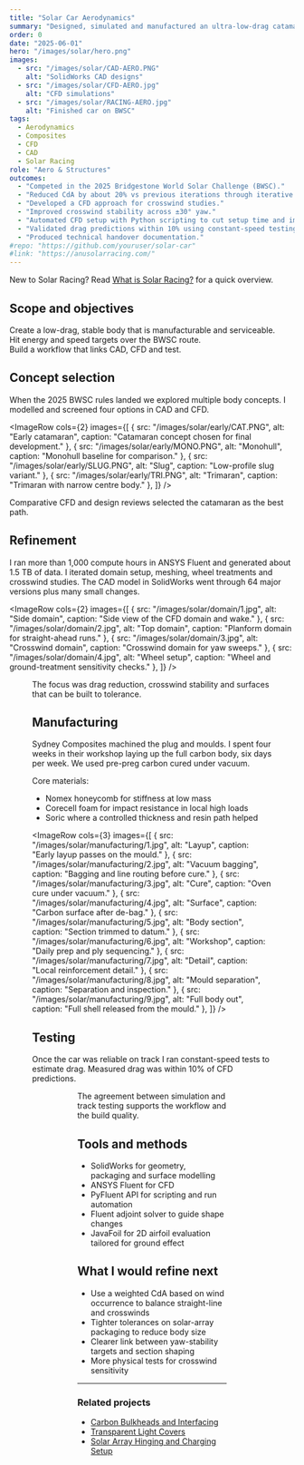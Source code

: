 ```yaml
---
title: "Solar Car Aerodynamics"
summary: "Designed, simulated and manufactured an ultra-low-drag catamaran-style solar car body using SolidWorks CAD, ANSYS Fluent and carbon-fibre composites."
order: 0
date: "2025-06-01"
hero: "/images/solar/hero.png"
images:
  - src: "/images/solar/CAD-AERO.PNG"
    alt: "SolidWorks CAD designs"
  - src: "/images/solar/CFD-AERO.jpg"
    alt: "CFD simulations"
  - src: "/images/solar/RACING-AERO.jpg"
    alt: "Finished car on BWSC"
tags:
  - Aerodynamics
  - Composites
  - CFD
  - CAD
  - Solar Racing
role: "Aero & Structures"
outcomes:
  - "Competed in the 2025 Bridgestone World Solar Challenge (BWSC)."
  - "Reduced CdA by about 20% vs previous iterations through iterative ANSYS Fluent studies and optimisation."
  - "Developed a CFD approach for crosswind studies."
  - "Improved crosswind stability across ±30° yaw."
  - "Automated CFD setup with Python scripting to cut setup time and improve consistency."
  - "Validated drag predictions within 10% using constant-speed testing."
  - "Produced technical handover documentation."
#repo: "https://github.com/youruser/solar-car"
#link: "https://anusolarracing.com/"
---
```



New to Solar Racing? Read [What is Solar Racing?](/solar-racing/) for a quick overview.

## Scope and objectives

Create a low-drag, stable body that is manufacturable and serviceable.  
Hit energy and speed targets over the BWSC route.  
Build a workflow that links CAD, CFD and test.

## Concept selection

When the 2025 BWSC rules landed we explored multiple body concepts. I modelled and screened four options in CAD and CFD.

<ImageRow
  cols={2}
  images={[
    { src: "/images/solar/early/CAT.PNG",  alt: "Early catamaran",      caption: "Catamaran concept chosen for final development." },
    { src: "/images/solar/early/MONO.PNG", alt: "Monohull",             caption: "Monohull baseline for comparison." },
    { src: "/images/solar/early/SLUG.PNG", alt: "Slug",                 caption: "Low-profile slug variant." },
    { src: "/images/solar/early/TRI.PNG",  alt: "Trimaran",             caption: "Trimaran with narrow centre body." },
  ]}
/>

Comparative CFD and design reviews selected the catamaran as the best path.

## Refinement

I ran more than 1,000 compute hours in ANSYS Fluent and generated about 1.5 TB of data. I iterated domain setup, meshing, wheel treatments and crosswind studies. The CAD model in SolidWorks went through 64 major versions plus many small changes.

<ImageRow
  cols={2}
  images={[
    { src: "/images/solar/domain/1.jpg", alt: "Side domain",            caption: "Side view of the CFD domain and wake." },
    { src: "/images/solar/domain/2.jpg", alt: "Top domain",             caption: "Planform domain for straight-ahead runs." },
    { src: "/images/solar/domain/3.jpg", alt: "Crosswind domain",       caption: "Crosswind domain for yaw sweeps." },
    { src: "/images/solar/domain/4.jpg", alt: "Wheel setup",            caption: "Wheel and ground-treatment sensitivity checks." },
  ]}
/>

<Figure
  src="/images/solar/slices.PNG"
  alt="CFD pressure slices"
  maxWidth="720px"
  caption="Pressure and velocity slices used to guide shape changes."
/>

The focus was drag reduction, crosswind stability and surfaces that can be built to tolerance.

## Manufacturing

Sydney Composites machined the plug and moulds. I spent four weeks in their workshop laying up the full carbon body, six days per week. We used pre-preg carbon cured under vacuum.

Core materials:

- Nomex honeycomb for stiffness at low mass  
- Corecell foam for impact resistance in local high loads  
- Soric where a controlled thickness and resin path helped

<ImageRow
  cols={3}
  images={[
    { src: "/images/solar/manufacturing/1.jpg", alt: "Layup",              caption: "Early layup passes on the mould." },
    { src: "/images/solar/manufacturing/2.jpg", alt: "Vacuum bagging",     caption: "Bagging and line routing before cure." },
    { src: "/images/solar/manufacturing/3.jpg", alt: "Cure",               caption: "Oven cure under vacuum." },
    { src: "/images/solar/manufacturing/4.jpg", alt: "Surface",            caption: "Carbon surface after de-bag." },
    { src: "/images/solar/manufacturing/5.jpg", alt: "Body section",       caption: "Section trimmed to datum." },
    { src: "/images/solar/manufacturing/6.jpg", alt: "Workshop",           caption: "Daily prep and ply sequencing." },
    { src: "/images/solar/manufacturing/7.jpg", alt: "Detail",             caption: "Local reinforcement detail." },
    { src: "/images/solar/manufacturing/8.jpg", alt: "Mould separation",   caption: "Separation and inspection." },
    { src: "/images/solar/manufacturing/9.jpg", alt: "Full body out",      caption: "Full shell released from the mould." },
  ]}
/>

## Testing

Once the car was reliable on track I ran constant-speed tests to estimate drag. Measured drag was within 10% of CFD predictions.

<Figure
  src="/images/solar/hero.png"
  alt="Completed solar car"
  maxWidth="720px"
/>
<Figure
  src="/images/solar/testing.jpg"
  alt="On-track testing"
  maxWidth="720px"
/>

The agreement between simulation and track testing supports the workflow and the build quality.

## Tools and methods

- SolidWorks for geometry, packaging and surface modelling  
- ANSYS Fluent for CFD  
- PyFluent API for scripting and run automation  
- Fluent adjoint solver to guide shape changes  
- JavaFoil for 2D airfoil evaluation tailored for ground effect

## What I would refine next

- Use a weighted CdA based on wind occurrence to balance straight-line and crosswinds  
- Tighter tolerances on solar-array packaging to reduce body size  
- Clearer link between yaw-stability targets and section shaping  
- More physical tests for crosswind sensitivity

---

### Related projects

- [Carbon Bulkheads and Interfacing](/projects/bulkheads-interfacing/)  
- [Transparent Light Covers](/projects/light-covers/)  
- [Solar Array Hinging and Charging Setup](/projects/solar-hinging/)
